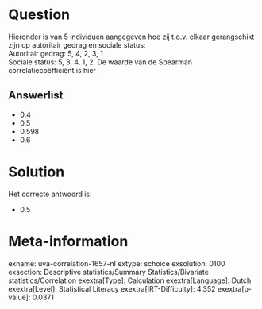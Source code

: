 Question
========

Hieronder is van 5 individuen aangegeven hoe zij t.o.v. elkaar
gerangschikt zijn op autoritair gedrag en sociale status:\
Autoritair gedrag: 5, 4, 2, 3, 1\
Sociale status: 5, 3, 4, 1, 2. De waarde van de Spearman
correlatiecoëfficiënt is hier

Answerlist
----------

* 0.4
* 0.5
* 0.598
* 0.6

Solution
========

Het correcte antwoord is: 

* 0.5

Meta-information
================
exname: uva-correlation-1657-nl
extype: schoice
exsolution: 0100
exsection: Descriptive statistics/Summary Statistics/Bivariate statistics/Correlation
exextra[Type]: Calculation
exextra[Language]: Dutch
exextra[Level]: Statistical Literacy
exextra[IRT-Difficulty]: 4.352
exextra[p-value]: 0.0371
